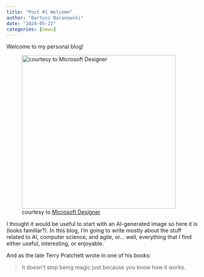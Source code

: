 ```yaml
---
title: "Post #1 Welcome"
author: "Bartosz Baranowski"
date: "2024-05-22"
categories: [news]
---
```


Welcome to my personal blog!

![courtesy to [Microsoft Designer](https://designer.microsoft.com/image-creator)](welcome.jpeg){width=400}

I thought it would be useful to start with an AI-generated image so here it is (looks familiar?).
In this blog, I'm going to write mostly about the stuff related to AI, computer science, and agile, or... well, everything that I find either useful, interesting, or enjoyable.

And as the late Terry Pratchett wrote in one of his books:

> It doesn't stop being magic just because you know how it works.
